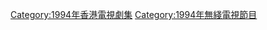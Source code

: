 {{cat year nav
| year = 1994
| cat = 無綫電視劇集
| sortkey = 無綫電視劇集
| article = 無綫電視劇
| in = 
}}
[[Category:1994年香港電視劇集|Category:1994年香港電視劇集]]
[[Category:1994年無綫電視節目‎|Category:1994年無綫電視節目‎]]